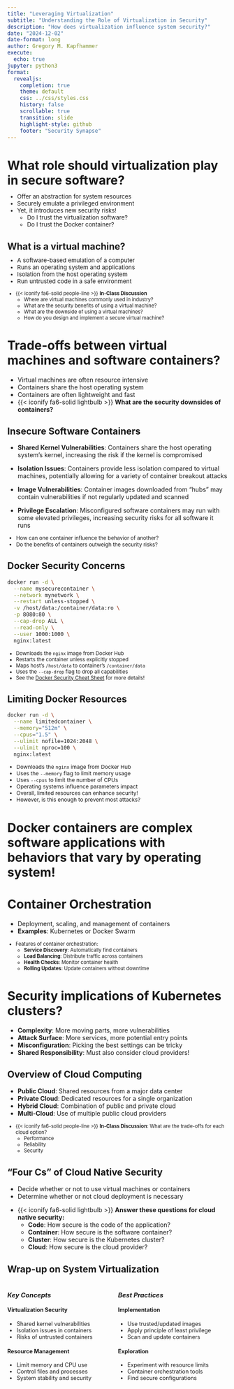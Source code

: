 ```yaml
---
title: "Leveraging Virtualization"
subtitle: "Understanding the Role of Virtualization in Security"
description: "How does virtualization influence system security?"
date: "2024-12-02"
date-format: long
author: Gregory M. Kapfhammer
execute:
  echo: true
jupyter: python3
format:
  revealjs:
    completion: true
    theme: default
    css: ../css/styles.css
    history: false
    scrollable: true
    transition: slide
    highlight-style: github
    footer: "Security Synapse"
---
```


# What role should virtualization play in secure software?

::: {.incremental .fade style="margin-top: -0.45em; font-size: 0.95em;"}

- Offer an abstraction for system resources
- Securely emulate a privileged environment
- Yet, it introduces new security risks!
    - Do I trust the virtualization software?
    - Do I trust the Docker container?

:::

## What is a virtual machine? 

::: {.incremental .fade style="margin-top: -0.45em; font-size: 0.95em;"}

- A software-based emulation of a computer
- Runs an operating system and applications
- Isolation from the host operating system
- Run untrusted code in a safe environment

:::

::: {.fragment .boxed-content .fade style="margin-top: -0.05em; font-size: 0.80em;"}

- {{< iconify fa6-solid people-line >}} **In-Class Discussion**
    - Where are virtual machines commonly used in industry?
    - What are the security benefits of using a virtual machine?
    - What are the downside of using a virtual machines?
    - How do you design and implement a secure virtual machine?

:::

# Trade-offs between virtual machines and software containers?

::: incremental

- Virtual machines are often resource intensive
- Containers share the host operating system
- Containers are often lightweight and fast
- {{< iconify fa6-solid lightbulb >}} **What are the security downsides of containers?**

:::

## Insecure Software Containers

::: {.fragment .callout-note icon=false title="Software Container Security Concerns" style="margin-top: -0.15em;"}

- **Shared Kernel Vulnerabilities**: Containers share the host operating
system's kernel, increasing the risk if the kernel is compromised
  
- **Isolation Issues**: Containers provide less isolation compared to virtual
machines, potentially allowing for a variety of container breakout attacks
  
- **Image Vulnerabilities**: Container images downloaded from "hubs" may
contain vulnerabilities if not regularly updated and scanned
  
- **Privilege Escalation**: Misconfigured software containers may run with some
elevated privileges, increasing security risks for all software it runs

:::

::: {.fragment style="margin-top: -0.05em; font-size: 0.85em;"}

- How can one container influence the behavior of another?
- Do the benefits of containers outweigh the security risks?

:::

## Docker Security Concerns

```bash
docker run -d \
  --name mysecurecontainer \
  --network mynetwork \
  --restart unless-stopped \
  -v /host/data:/container/data:ro \
  -p 8080:80 \
  --cap-drop ALL \
  --read-only \
  --user 1000:1000 \
  nginx:latest
```

::: {.fragment style="margin-top: 0.15em; font-size: 0.825em;"}

- Downloads the `nginx` image from Docker Hub
- Restarts the container unless explicitly stopped
- Maps host's `/host/data` to container's `/container/data`
- Uses the `--cap-drop` flag to drop all capabilities
- See the [Docker Security Cheat Sheet](https://cheatsheetseries.owasp.org/cheatsheets/Docker_Security_Cheat_Sheet.html) for more details!

:::

## Limiting Docker Resources

```bash
docker run -d \
  --name limitedcontainer \
  --memory="512m" \
  --cpus="1.5" \
  --ulimit nofile=1024:2048 \
  --ulimit nproc=100 \
  nginx:latest
```

::: {.fragment style="margin-top: 0.15em; font-size: 0.875em;"}

- Downloads the `nginx` image from Docker Hub
- Uses the `--memory` flag to limit memory usage
- Uses `--cpus` to limit the number of CPUs
- Operating systems influence parameters impact
- Overall, limited resources can enhance security!
- However, is this enough to prevent most attacks?

:::

# Docker containers are complex software applications with behaviors that vary by operating system!

# Container Orchestration

::: incremental

- Deployment, scaling, and management of containers
- **Examples**: Kubernetes or Docker Swarm

:::

::: {.fragment .boxed-content .fade style="margin-top: 0.15em; font-size: 0.80em;"}

- Features of container orchestration:
    - **Service Discovery**: Automatically find containers
    - **Load Balancing**: Distribute traffic across containers
    - **Health Checks**: Monitor container health
    - **Rolling Updates**: Update containers without downtime

:::

# Security implications of Kubernetes clusters?

::: incremental

- **Complexity**: More moving parts, more vulnerabilities
- **Attack Surface**: More services, more potential entry points
- **Misconfiguration**: Picking the best settings can be tricky
- **Shared Responsibility**: Must also consider cloud providers!

:::

## Overview of Cloud Computing

::: fragment

- **Public Cloud**: Shared resources from a major data center
- **Private Cloud**: Dedicated resources for a single organization
- **Hybrid Cloud**: Combination of public and private cloud
- **Multi-Cloud**: Use of multiple public cloud providers

:::

::: {.fragment .boxed-content .fade style="margin-top: 0.15em; font-size: 0.8em;"}

- {{< iconify fa6-solid people-line >}} **In-Class Discussion**: What are the trade-offs for each cloud option?
    - Performance
    - Reliability
    - Security

:::

## "Four Cs" of Cloud Native Security

::: {.incremental style="margin-top: 0.15em;"}

- Decide whether or not to use virtual machines or containers
- Determine whether or not cloud deployment is necessary

:::

::: {.fragment .boxed-content .fade style="margin-top: 0.15em; font-size: 1em;"}

- {{< iconify fa6-solid lightbulb >}} **Answer these questions for cloud native security:**
    - **Code**: How secure is the code of the application?
    - **Container**: How secure is the software container?
    - **Cluster**: How secure is the Kubernetes cluster?
    - **Cloud**: How secure is the cloud provider?

:::

## Wrap-up on System Virtualization

::: {.columns style="margin-top: 0.5em;"}

::: {.column style="font-size: 0.9em;"}

::: fragment

### *Key Concepts*

#### Virtualization Security

- Shared kernel vulnerabilities
- Isolation issues in containers
- Risks of untrusted containers

#### Resource Management

- Limit memory and CPU use
- Control files and processes
- System stability and security

:::

:::

::: {.column style="font-size: 0.9em;"}

::: fragment

### *Best Practices*

#### Implementation

- Use trusted/updated images
- Apply principle of least privilege
- Scan and update containers

#### Exploration

- Experiment with resource limits
- Container orchestration tools
- Find secure configurations

:::

:::

:::
